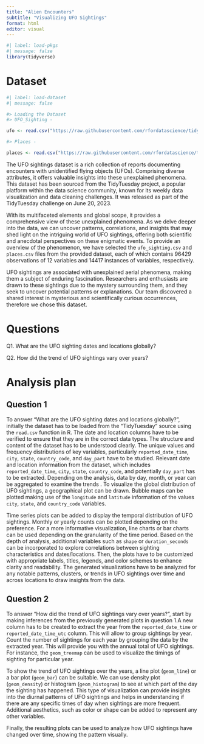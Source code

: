 ```yaml
---
title: "Alien Encounters"
subtitle: "Visualizing UFO Sightings"
format: html
editor: visual
---
```


```r
#| label: load-pkgs
#| message: false
library(tidyverse)
```

# Dataset
```r
#| label: load-dataset
#| message: false

#> Loading the Dataset 
#> UFO_Sighting - 

ufo <- read.csv("https://raw.githubusercontent.com/rfordatascience/tidytuesday/master/data/2023/2023-06-20/ufo_sightings.csv")

#> Places - 

places <- read.csv("https://raw.githubusercontent.com/rfordatascience/tidytuesday/master/data/2023/2023-06-20/places.csv")

```

The UFO sightings dataset is a rich collection of reports documenting encounters with unidentified flying objects (UFOs). Comprising diverse attributes, it offers valuable insights into these unexplained phenomena. This dataset has been sourced from the TidyTuesday project, a popular platform within the data science community, known for its weekly data visualization and data cleaning challenges. It was released as part of the TidyTuesday challenge on June 20, 2023.

With its multifaceted elements and global scope, it provides a comprehensive view of these unexplained phenomena. As we delve deeper into the data, we can uncover patterns, correlations, and insights that may shed light on the intriguing world of UFO sightings, offering both scientific and anecdotal perspectives on these enigmatic events. To provide an overview of the phenomenon, we have selected the `ufo_sighting.csv` and `places.csv` files from the provided dataset, each of which contains 96429 observations of 12 variables and 14417 instances of variables, respectively.

UFO sightings are associated with unexplained aerial phenomena, making them a subject of enduring fascination. Researchers and enthusiasts are drawn to these sightings due to the mystery surrounding them, and they seek to uncover potential patterns or explanations. Our team discovered a shared interest in mysterious and scientifically curious occurrences, therefore we chose this dataset.

# Questions
Q1. What are the UFO sighting dates and locations globally?

Q2. How did the trend of UFO sightings vary over years?

# Analysis plan
## Question 1


To answer "What are the UFO sighting dates and locations globally?", initially the dataset has to be loaded from the "TidyTuesday" source using the `read.csv` function in R. The date and location columns have to be verified to ensure that they are in the correct data types. The structure and content of the dataset has to be understood clearly. The unique values and frequency distributions of key variables, particularly `reported_date_time`, `city`, `state`, `country_code`, and `day_part` have to be studied. Relevant date and location information from the dataset, which includes `reported_date_time`, `city`, `state`, `country_code`, and potentially `day_part` has to be extracted. Depending on the analysis, data by day, month, or year can be aggregated to examine the trends . To visualize the global distribution of UFO sightings, a geographical plot can be drawn. Bubble maps can be plotted making use of the `longitude` and `latitude` information of the values `city`, `state`, and `country_code` variables.\

Time series plots can be added to display the temporal distribution of UFO sightings. Monthly or yearly counts can be plotted depending on the preference. For a more informative visualization, line charts or bar charts can be used depending on the granularity of the time period. Based on the depth of analysis, additional variables such as `shape` or `duration_seconds` can be incorporated to explore correlations between sighting characteristics and dates/locations. Then, the plots have to be customized with appropriate labels, titles, legends, and color schemes to enhance clarity and readability. The generated visualizations have to be analyzed for any notable patterns, clusters, or trends in UFO sightings over time and across locations to draw insights from the data.

## Question 2


To answer "How did the trend of UFO sightings vary over years?", start by making inferences from the previously generated plots in question 1.A new column has to be created to extract the year from the `reported_date_time` or `reported_date_time_utc` column. This will allow to group sightings by year. Count the number of sightings for each year by grouping the data by the extracted year. This will provide you with the annual total of UFO sightings. For instance, the `geom_treemap` can be used to visualize the timings of sighting for particular year.\

To show the trend of UFO sightings over the years, a line plot (`geom_line`) or a bar plot (`geom_bar`) can be suitable. We can use density plot (`geom_density`) or histogram (`geom_histogram`) to see at which part of the day the sighting has happened. This type of visualization can provide insights into the diurnal patterns of UFO sightings and helps in understanding if there are any specific times of day when sightings are more frequent. Additional aesthetics, such as color or shape can be added to represent any other variables.\

Finally, the resulting plots can be used to analyze how UFO sightings have changed over time, showing the pattern visually.
